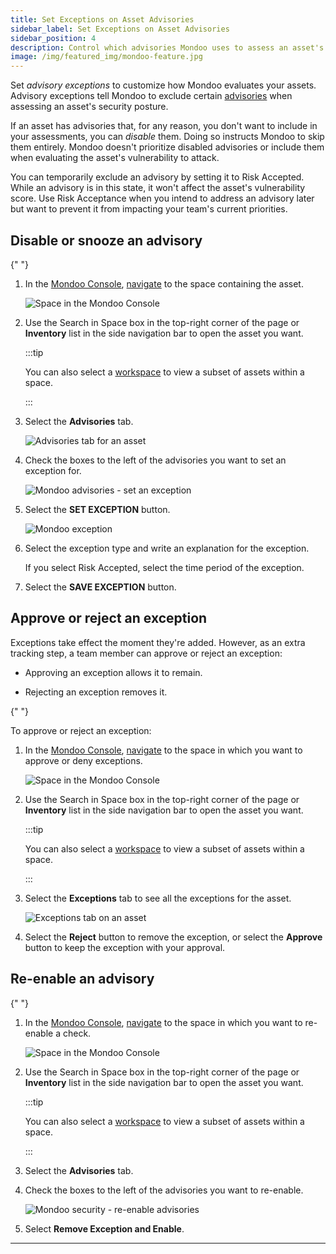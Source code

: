 ```yaml
---
title: Set Exceptions on Asset Advisories
sidebar_label: Set Exceptions on Asset Advisories
sidebar_position: 4
description: Control which advisories Mondoo uses to assess an asset's vulnerability
image: /img/featured_img/mondoo-feature.jpg
---
```


Set _advisory exceptions_ to customize how Mondoo evaluates your assets. Advisory exceptions tell Mondoo to exclude certain [advisories](/platform/security/posture/advisories/) when assessing an asset's security posture.

If an asset has advisories that, for any reason, you don't want to include in your assessments, you can _disable_ them. Doing so instructs Mondoo to skip them entirely. Mondoo doesn't prioritize disabled advisories or include them when evaluating the asset's vulnerability to attack.

You can temporarily exclude an advisory by setting it to Risk Accepted. While an advisory is in this state, it won't affect the asset's vulnerability score. Use Risk Acceptance when you intend to address an advisory later but want to prevent it from impacting your team's current priorities.

## Disable or snooze an advisory


<Partial />{" "}

1. In the [Mondoo Console](https://console.mondoo.com), [navigate](/platform/start/navigate/) to the space containing the asset.

   ![Space in the Mondoo Console](/img/platform/security/dashboard.png)

2. Use the Search in Space box in the top-right corner of the page or **Inventory** list in the side navigation bar to open the asset you want.

   :::tip

   You can also select a [workspace](/platform/start/organize/workspaces/) to view a subset of assets within a space.

   :::

3. Select the **Advisories** tab.

   ![Advisories tab for an asset](/img/platform/security/advisories-tab.png)

4. Check the boxes to the left of the advisories you want to set an exception for.

   ![Mondoo advisories - set an exception](/img/platform/security/selected-advisories.png)

5. Select the **SET EXCEPTION** button.

   ![Mondoo exception](/img/platform/security/set-exception-advisory.png)

6. Select the exception type and write an explanation for the exception.

   If you select Risk Accepted, select the time period of the exception.

7. Select the **SAVE EXCEPTION** button.

## Approve or reject an exception

Exceptions take effect the moment they're added. However, as an extra tracking step, a team member can approve or reject an exception:

- Approving an exception allows it to remain.

- Rejecting an exception removes it.

<Partial />{" "}

To approve or reject an exception:

1. In the [Mondoo Console](https://console.mondoo.com), [navigate](/platform/start/navigate/) to the space in which you want to approve or deny exceptions.

   ![Space in the Mondoo Console](/img/platform/security/dashboard.png)

2. Use the Search in Space box in the top-right corner of the page or **Inventory** list in the side navigation bar to open the asset you want.

   :::tip

   You can also select a [workspace](/platform/start/organize/workspaces/) to view a subset of assets within a space.

   :::

3. Select the **Exceptions** tab to see all the exceptions for the asset.

   ![Exceptions tab on an asset](/img/platform/security/approve-reject.png)

4. Select the **Reject** button to remove the exception, or select the **Approve** button to keep the exception with your approval.

## Re-enable an advisory

<Partial />{" "}

1. In the [Mondoo Console](https://console.mondoo.com), [navigate](/platform/start/navigate/) to the space in which you want to re-enable a check.

   ![Space in the Mondoo Console](/img/platform/security/dashboard.png)

2. Use the Search in Space box in the top-right corner of the page or **Inventory** list in the side navigation bar to open the asset you want.

   :::tip

   You can also select a [workspace](/platform/start/organize/workspaces/) to view a subset of assets within a space.

   :::

3. Select the **Advisories** tab.

4. Check the boxes to the left of the advisories you want to re-enable.

   ![Mondoo security - re-enable advisories](/img/platform/security/remove.png)

5. Select **Remove Exception and Enable**.

---
